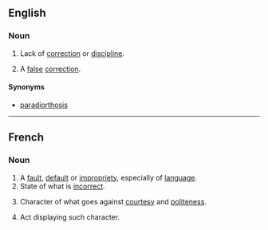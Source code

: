 ==English==

===Noun===
{{en-noun}}

# Lack of [[correction]] or [[discipline]].
# {{neologism}} A [[false]] [[correction]].

====Synonyms====
*{{sense|false correction}} [[paradiorthosis]]

----

==French==

===Noun===
{{fr-noun|f}}

# A [[fault]], [[default]] or [[impropriety]], especially of [[language]].
# State of what is [[incorrect]].
# {{dated|lang=fr}} Character of what goes against [[courtesy]] and [[politeness]].
# {{dated|lang=fr}} Act displaying such character.